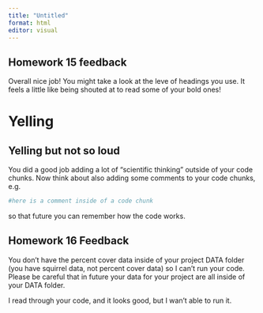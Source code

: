 ```yaml
---
title: "Untitled"
format: html
editor: visual
---
```


## Homework 15 feedback

Overall nice job! You might take a look at the leve of headings you use. It feels a little like being shouted at to read some of your bold ones!

# Yelling

## Yelling but not so loud

You did a good job adding a lot of "scientific thinking" outside of your code chunks. Now think about also adding some comments to your code chunks, e.g.

```r
#here is a comment inside of a code chunk
```

so that future you can remember how the code works.

## Homework 16 Feedback

You don't have the percent cover data inside of your project DATA folder (you have squirrel data, not percent cover data) so I can't run your code. Please be careful that in future your data for your project are all inside of your DATA folder.

I read through your code, and it looks good, but I wan't able to run it.
